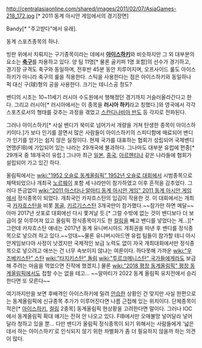 http://centralasiaonline.com/shared/images/2011/02/07/AsiaGames-218_172.jpg
[* 2011 동계 아시안 게임에서의 경기장면]

Bandy[* "주고받다"에서 유래].

동계 스포츠종목의 하나.

빙판 위에서 치뤄지는 구기종목이라는 데에서 '''[[아이스하키]]'''와 비슷하지만 그 외 대부분의 요소는 '''[[축구]]'''를 차용하고 있다. 양 팀 11명[* 물론 골키퍼 1명 포함]의 선수가 경기하고, 경기장 규격도 축구와 동일하며, 전후반 45분 동안 치루어지며, 오프사이드 룰도 아이스하키가 아니라 축구의 룰을 적용한다. 스틱을 사용한다는 점은 아이스하키와 동일하나 퍽 대신 구(球)형의 공을 사용한다. 크기는 테니스공 정도?

밴디의 시초는 10~11세기 러시아 수도원에서 행해졌던 경기까지 거슬러올라간다고 한다. 그리고 러시아[* 러시아에서는 이 종목을 '''러시아 하키'''라고 칭했다.]와 영국에서 각각 스포츠로서의 형태를 갖추는 과정을 겪었고 [[스칸디나비아 반도]] 등 각지로 전파된다. 

그러나 아이스하키[* 사실 밴디가 북미로 넘어가서 개량을 거쳐 탄생한 종목이 아이스하키이다.]가 보다 인기를 끌면서 많은 사람들이 아이스하키의 스피디함에 매료되어 밴디가 인기를 얻기는 쉽지 않은 실정이다. 현재 국가를 대표하는 협회가 성립되어 국제밴디연맹(FIB)에 가입되어 있는 나라는 29개국에 불과하다. 그나마도 대부분 유럽에 편중[* 29개국 중 18개국이 유럽.] 그나마 최근 [[일본]], [[중국]], [[아르헨티나]] 같은 나라들에 협회가 설립되어 가고 있긴 하다.

올림픽에서는 [[wiki:"1952 오슬로 동계올림픽" 1952년 오슬로 대회]]에서 시범종목으로 채택되었으나 개최국 [[노르웨이]] 포함 세 나라만이 참가하였고 이후 흔적을 감추었다. 그러다 뜬금없이 [[wiki:"2011 아스타나·알마티 동계 아시안 게임" 2011 동계 아시안 게임]]에서 정식종목이 되었다. 개최국인 카자흐스탄의 입김이 작용한 것. 이 대회에서는 개최국 [[카자흐스탄]]을 비롯 [[몽골]], [[키르기스스탄]] 3개국만이 참가했다.~~참가만 하면 메달~~ 아마 2017년 삿포로 대회에선 다시 쫓겨날 듯.[* 그럴 수밖에 없는 것이 밴디보다 더 보급이 잘 이루어져 있고 올림픽 정식종목이기도 한 [[컬링]]을 빼고 밴디를 넣었다는 게...][* 그런데 카자흐스탄 얘네는 2017년 동계 유니버시아드 개최권을 따낸 후 밴디를 정식종목으로 넣으려 하고 있다.~~앙대~~물론 유니버시아드엔 유럽 팀들이 참가할 테니 아시안게임보다야 사정이 낫겠지만 국제적인 보급 노력도 없이 자국 개최대회에서만 정식종목으로 넣으려고 애쓰는 건 너무 속보이지 않냐는 여론이다. 하다못해 가까운 [[wiki:"우즈베키스탄" 스탄]] [[wiki:"타지키스탄" 돌림]] [[wiki:"투르크메니스탄" 국가들]]에게라도 보급해 주려는 마음을 먹었으면 진작에 했겠지.] 물론 [[wiki:"2018 평창 동계올림픽" 평창 동계올림픽]]에서도 접할 수는 없을 테고... ~~알마티가 2022 동계 올림픽 유치전에서 승리한다면 또 모른다~~

여기까지만을 보면 후배격인 아이스하키에 밀려 [[안습]]한 상황인 건 맞지만 사실 한편으로는 동계올림픽에 신규종목 추가가 이루어진다면 나름 근접해 있는 위치이다. 단체종목이 적은[* [[아이스하키]], [[컬링]] 2종목] 동계올림픽 현상황을 고려한다면 말이다. 그러나 IOC에서 동계올림픽 확대 얘기는 전혀 안 나오고 있다. FIB에서만 오매불망 넣어달라 넣어달라 청하고 있을 뿐... 다만 밴디가 올림픽 정식종목이 되기 위해서는 사람들에게 '넓은 데서 하는 아이스하키'로 인식되지 않기 위한 차별화가 좀 더 필요하지 않을까 하는 의견이 많다.
